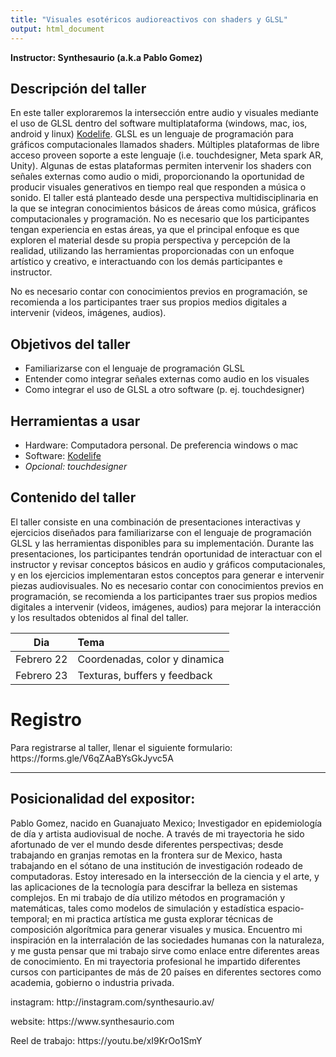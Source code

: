 ```yaml
---
title: "Visuales esotéricos audioreactivos con shaders y GLSL"
output: html_document
---
```

**Instructor: Synthesaurio (a.k.a Pablo Gomez)**


## Descripción del taller

En este taller exploraremos la intersección entre audio y visuales mediante el uso de GLSL dentro del software multiplataforma (windows, mac, ios, android y linux) [Kodelife](https://hexler.net/kodelife). GLSL es un lenguaje de programación para gráficos computacionales llamados shaders. Múltiples plataformas de libre acceso proveen soporte a este lenguaje (i.e. touchdesigner, Meta spark AR, Unity). Algunas de estas plataformas permiten intervenir los shaders con señales externas como audio o midi, proporcionando la oportunidad de producir visuales generativos en tiempo real que responden a música o sonido. 
El taller está planteado desde una perspectiva multidisciplinaria en la que se integran conocimientos básicos de áreas como música, gráficos computacionales y programación. No es necesario que los participantes tengan experiencia en estas áreas, ya que el principal enfoque es que exploren el material desde su propia perspectiva y percepción de la realidad, utilizando las herramientas proporcionadas con un enfoque artístico y creativo, e interactuando con los demás participantes e instructor.

No es necesario contar con conocimientos previos en programación, se recomienda a los participantes traer sus propios medios digitales a intervenir (videos, imágenes, audios). 

## Objetivos del taller

- Familiarizarse con el lenguaje de programación GLSL
- Entender como integrar señales externas como audio en los visuales
- Como integrar el uso de GLSL a otro software (p. ej. touchdesigner)

## Herramientas a usar 

- Hardware: Computadora personal. De preferencia windows o mac
- Software: [Kodelife](https://hexler.net/kodelife)
- *Opcional: touchdesigner*

## Contenido del taller

El taller consiste en una combinación de presentaciones interactivas y ejercicios diseñados para familiarizarse con el lenguaje de programación GLSL y las herramientas disponibles para su implementación. 
Durante las presentaciones, los participantes tendrán oportunidad de interactuar con el instructor y revisar conceptos básicos en audio y gráficos computacionales, y en los ejercicios implementaran estos conceptos para generar e intervenir piezas audiovisuales. 
No es necesario contar con conocimientos previos en programación, se recomienda a los participantes traer sus propios medios digitales a intervenir (videos, imágenes, audios) para mejorar la interacción y los resultados obtenidos al final del taller.


| Dia | Tema                          |
|---------|:--------------------------|
| Febrero 22  | Coordenadas, color y dinamica |
| Febrero 23  | Texturas, buffers y feedback |


# Registro

Para registrarse al taller, llenar el siguiente formulario: https://forms.gle/V6qZAaBYsGkJyvc5A


<!--
## Enlaces de referencia

  - [Funciones para formas](https://iquilezles.org/articles/distfunctions2d/)
  - [Stickersheet de Char stiles](https://gist.github.com/CharStiles/e6fec016967c6c8fd648aa4b6c0055cc)
  - [The book of shaders:](https://thebookofshaders.com) La biblia de referencia para shaders
  - [Hypno videopacks](https://sleepycircuits.com/latest-video-pack), libreria de videos gratis
  - [Blend modes](https://www.shadertoy.com/view/4tSGWV)
  - [Como hacer Datamosh?](https://interactiveimmersive.io/blog/glsl/datamoshing-in-touchdesigner-part-3/)
  - Cosas de 3D:
    - [Sketchfab](https://sketchfab.com/) libreria de geometrias 3D
    - [Blender](https://www.blender.org/download/) Software de edicion para modelos 3D
    - [Meta Spark toolkit](https://spark.meta.com/learn/articles/creating-and-prepping-assets/toolkit-for-blender) addin de blender para simplificar geometrias
  - [Otras funciones](https://github.com/synthesaurio/visuales-esotericos/blob/main/checkpoints/funciones.glsl)
  
-->

<!-- 

# Ediciones anteriores

## Monterrey 2023

| Dia | Tema                          |
|---------|:--------------------------|
| 01  | [Coordenadas, color y dinamica](https://ucdavis.box.com/s/buhe6vg36gxsvzb4g7ztadtcs18hrtrm) |
| 02  | [Texturas, buffers y feedback](https://ucdavis.box.com/s/zmprubcakme1xqku3tzogd9vjzovm6at)  |
| 03  | [Mas alla de los basicos](https://ucdavis.box.com/s/enwvc78kemrqgsjs2ax3hfqmxm0zcj3u)       |

-->

-------------------


## Posicionalidad del expositor:

Pablo Gomez, nacido en Guanajuato Mexico; Investigador en epidemiología de día y artista audiovisual de noche. A través de mi trayectoria he sido afortunado de ver el mundo desde diferentes perspectivas; desde trabajando en granjas remotas en la frontera sur de Mexico, hasta trabajando en el sótano de una institución de investigación rodeado de computadoras. Estoy interesado en la intersección de la ciencia y el arte, y las aplicaciones de la tecnología para descifrar la belleza en sistemas complejos. En mi trabajo de día utilizo métodos en programación y matemáticas, tales como modelos de simulación y estadística espacio-temporal; en mi practica artística me gusta explorar técnicas de composición algorítmica para generar visuales y musica. Encuentro mi inspiración en la interralación de las sociedades humanas con la naturaleza, y me gusta pensar que mi trabajo sirve como enlace entre diferentes areas de conocimiento.
En mi trayectoria profesional he impartido diferentes cursos con participantes de más de 20 países en diferentes sectores como academia, gobierno o industria privada. 

instagram: http://instagram.com/synthesaurio.av/ 

website: https://www.synthesaurio.com   

Reel de trabajo: https://youtu.be/xI9KrOo1SmY 
